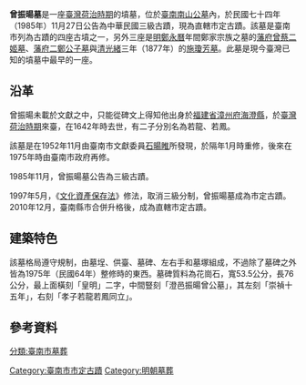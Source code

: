 {{tw monument
|name=曾振暘墓
|formername=
|image=曾振暘墓.JPG
|imagename=
|othername=
|formalname=
|level=直轄市定古蹟
|class=古墓
|time=1642年
|location={{TWN}}[[臺南市|臺南市]][[南區_(臺南市)|南區]]西門路一段南山公墓內
|open=全天
|cost=免費
|website=
}}
'''曾振暘墓'''是一座[[臺灣荷治時期|臺灣荷治時期]]的墳墓，位於[[臺南南山公墓|臺南南山公墓]]內{{r|石}}，於民國七十四年（1985年）11月27日公告為中華民國三級古蹟，{{r|文}}現為直轄市定古蹟。該墓是臺南市列為古蹟的四座古墳之一，另外三座是[[明鄭|明鄭]][[永曆|永曆]]年間鄭家宗族之墓的[[藩府曾蔡二姬墓|藩府曾蔡二姬墓]]、[[藩府二鄭公子墓|藩府二鄭公子墓]]與[[清|清]][[光緒|光緒]]三年（1877年）的[[施瓊芳墓|施瓊芳墓]]。此墓是現今臺灣已知的墳墓中最早的一座{{r|石}}。

== 沿革 ==
曾振暘未載於文獻之中，只能從碑文上得知他出身於[[福建省|福建省]][[漳州府|漳州府]][[海澄縣|海澄縣]]，於[[台灣荷西殖民時期|臺灣荷治時期]]來臺，在1642年時去世，有二子分別名為若龍、若鳳{{r|石}}。

該墓是在1952年11月由臺南市文獻委員[[石暘睢|石暘睢]]所發現，於隔年1月時重修，後來在1975年時由臺南市政府再修{{r|石}}。

1985年11月，曾振暘墓公告為三級古蹟。

1997年5月，《[[文化資產保存法|文化資產保存法]]》修法，取消三級分制，曾振暘墓成為市定古蹟。2010年12月，臺南縣市合併升格後，成為直轄市定古蹟。
== 建築特色 ==
該墓格局遵守規制，由墓埕、供臺、墓碑、左右手和墓塚組成，不過除了墓碑之外皆為1975年（民國64年）整修時的東西{{r|傅}}。墓碑質料為花崗石，寬53.5公分，長76公分{{r|石}}，最上面橫刻「皇明」二字，中間豎刻「澄邑振暘曾公墓」，其左刻「崇禎十五年」，右刻「孝子若龍若鳳同立」{{r|傅}}。

== 參考資料 ==
{{reflist|refs=
<ref name="傅">{{cite book|author=[[傅朝卿|傅朝卿]] |title=台南市古蹟與歷史建築總覽 |publisher=台灣建築與文化資產出版社 |location=台南市 |isbn=957-30880-4-5 |pages=192頁|date=2001年11月}}</ref>
<ref name="石">{{cite book|author=[[石萬壽|石萬壽]] |title=樂君甲子集 |publisher=臺南市政府文化局 |location= |isbn=957-01-6745-9 |pages=251頁 |date=2004年3月}}</ref>
<ref name="文">[https://nchdb.boch.gov.tw/assets/advanceSearch/monument/19851127000064 曾振暘墓] {{Wayback|url=https://nchdb.boch.gov.tw/assets/advanceSearch/monument/19851127000064 |date=20190502055948 }}.文化部文化資產局</ref>
}}
{{臺南市古蹟}}
{{台灣直轄市定古蹟}}

[[Category:臺南市市定古蹟|Category:臺南市市定古蹟]]
[[分類:臺南市墓葬|分類:臺南市墓葬]]
[[Category:明朝墓葬|Category:明朝墓葬]]